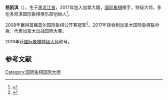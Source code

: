 {{Expand language|1=en|time=2021-05-11T04:38:21+00:00}}
{{Infobox chess player
|name = 杨凯淇
|image = 
|country = {{CHN}} (2017年前) <br /> {{CAN}} (2017年后)
|birth_date = {{Birth date and age|df=yes|1988|5|6}}
|birth_place = [[黑龙江|黑龙江]], 中国
|death_date = 
|death_place = 
|title = [[特级大师|特级大师]] (2019)
|worldchampion = 
|womensworldchampion = 
|peakrating = 2505 (2019年3月)
|FideID = 8604398
}}
'''杨凯淇'''（{{Bd|1988年|5月6日}}），生于[[黑龙江省|黑龙江省]]，2017年加入加拿大籍，[[国际象棋|国际象棋]]棋手，特级大师，多伦多凯淇国际象棋俱乐部创始人<ref>{{Cite web|title=多伦多凯淇国际象棋学校 – All about KAIQI and Chess|url=https://kaiqichess.ca/|access-date=2021-05-11|language=en-CA|archive-date=2021-05-14|archive-url=https://web.archive.org/web/20210514094357/https://kaiqichess.ca/|dead-url=no}}</ref>。

2008年赢得首届首尔国际象棋公开赛冠军<ref>{{Cite web|title=首届韩国国际象棋公开赛 哈尔滨棋手杨凯淇夺冠|url=https://sports.sohu.com/20081209/n261102744.shtml|access-date=2021-05-11|work=sports.sohu.com|publisher=新晚报|archive-url=https://web.archive.org/web/20210511043144/https://sports.sohu.com/20081209/n261102744.shtml|archive-date=2021-05-11}}</ref>。2017年转会到加拿大国际象棋联合会，代表加拿大出战国际大赛。

2019年获[[国际象棋特级大师|国际象棋特级大师]]称号。

== 参考文献 ==
{{Reflist}}
[[Category:国际象棋国际大师|Category:国际象棋国际大师]]
{{bio-stub}}